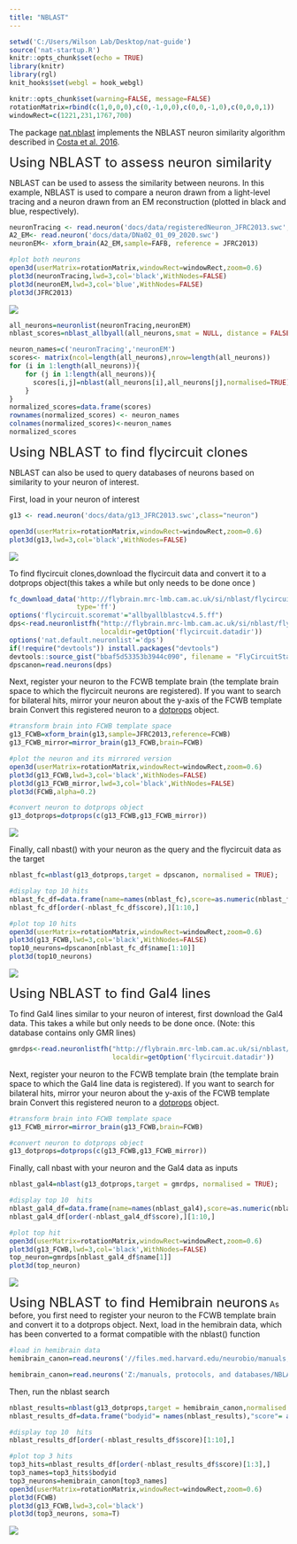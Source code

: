 ---
title: "NBLAST"
---

```{r setup, include=FALSE}
setwd('C:/Users/Wilson Lab/Desktop/nat-guide')
source('nat-startup.R')
knitr::opts_chunk$set(echo = TRUE)
library(knitr)
library(rgl)
knit_hooks$set(webgl = hook_webgl)
```

```{r global_options,include=FALSE}
knitr::opts_chunk$set(warning=FALSE, message=FALSE)
rotationMatrix=rbind(c(1,0,0,0),c(0,-1,0,0),c(0,0,-1,0),c(0,0,0,1))
windowRect=c(1221,231,1767,700)
```

The package [nat.nblast](http://natverse.org/nat.nblast/) implements the NBLAST neuron similarity algorithm described in [Costa et al. 2016](http://doi.org/10.1016/j.neuron.2016.06.012). 

<font size=5> Using NBLAST to assess neuron similarity </font>

NBLAST can be used to assess the similarity between neurons. In this example, NBLAST is used to compare a neuron drawn from a light-level tracing and a neuron drawn from an EM reconstruction (plotted in black and blue, respectively).
```{r,echo=TRUE,results='hide',message=FALSE,warning=FALSE}
neuronTracing <- read.neuron('docs/data/registeredNeuron_JFRC2013.swc',class="neuron")
A2_EM<- read.neuron('docs/data/DNa02_01_09_2020.swc')
neuronEM<- xform_brain(A2_EM,sample=FAFB, reference = JFRC2013)
```
```{r,echo=TRUE,results='hide',message=FALSE,warning=FALSE,eval=FALSE}
#plot both neurons 
open3d(userMatrix=rotationMatrix,windowRect=windowRect,zoom=0.6)
plot3d(neuronTracing,lwd=3,col='black',WithNodes=FALSE)
plot3d(neuronEM,lwd=3,col='blue',WithNodes=FALSE)
plot3d(JFRC2013)
```
<img src="images/A2_tracing_EM.png"/>

```{r,echo=TRUE,results='hide',warning=FALSE,message=FALSE}
all_neurons=neuronlist(neuronTracing,neuronEM)
nblast_scores=nblast_allbyall(all_neurons,smat = NULL, distance = FALSE)
```

```{r,echo=FALSE}
neuron_names=c('neuronTracing','neuronEM')
scores<- matrix(ncol=length(all_neurons),nrow=length(all_neurons))
for (i in 1:length(all_neurons)){
    for (j in 1:length(all_neurons)){
      scores[i,j]=nblast(all_neurons[i],all_neurons[j],normalised=TRUE)
    }
}
normalized_scores=data.frame(scores)
rownames(normalized_scores) <- neuron_names
colnames(normalized_scores)<-neuron_names
normalized_scores
```

<font size=5> Using NBLAST to find flycircuit clones </font>

NBLAST can also be used to query databases of neurons based on similarity to your neuron of interest. 

First, load in your neuron of interest 
```{r,webgl=TRUE,echo=TRUE,results='hide',message=FALSE}
g13 <- read.neuron('docs/data/g13_JFRC2013.swc',class="neuron")
```
```{r,webgl=TRUE,echo=TRUE,results='hide',message=FALSE,eval=FALSE}
open3d(userMatrix=rotationMatrix,windowRect=windowRect,zoom=0.6)
plot3d(g13,lwd=3,col='black',WithNodes=FALSE)
```
<img src="images/g13_neuron.png"/>

To find flycircuit clones,download the flycircuit data and convert it to a dotprops object(this takes a while but only needs to be done once )

```{r A2plots, echo=TRUE,results='hide',message=FALSE,warning=FALSE}
fc_download_data('http://flybrain.mrc-lmb.cam.ac.uk/si/nblast/flycircuit/allbyallblastcv4.5.ff',
                 type='ff')
options('flycircuit.scoremat'="allbyallblastcv4.5.ff")
dps<-read.neuronlistfh("http://flybrain.mrc-lmb.cam.ac.uk/si/nblast/flycircuit/dpscanon.rds",
                       localdir=getOption('flycircuit.datadir'))
options('nat.default.neuronlist'='dps')
if(!require("devtools")) install.packages("devtools")
devtools::source_gist("bbaf5d53353b3944c090", filename = "FlyCircuitStartupNat.R")
dpscanon=read.neurons(dps)
```
Next, register your neuron to the FCWB template brain (the template brain space to which the flycircuit neurons are registered).
If you want to search for bilateral hits, mirror your neuron about the y-axis of the FCWB template brain
Convert this registered neuron to a  [dotprops](http://natverse.org/nat/reference/dotprops.html) object.
```{r,echo=TRUE,results='hide',message=FALSE}
#transform brain into FCWB template space 
g13_FCWB=xform_brain(g13,sample=JFRC2013,reference=FCWB)
g13_FCWB_mirror=mirror_brain(g13_FCWB,brain=FCWB)
```
```{r,echo=TRUE,results='hide',message=FALSE,eval=FALSE}
#plot the neuron and its mirrored version 
open3d(userMatrix=rotationMatrix,windowRect=windowRect,zoom=0.6)
plot3d(g13_FCWB,lwd=3,col='black',WithNodes=FALSE)
plot3d(g13_FCWB_mirror,lwd=3,col='black',WithNodes=FALSE)
plot3d(FCWB,alpha=0.2)
```
```{r,echo=TRUE,results='hide',message=FALSE}
#convert neuron to dotprops object 
g13_dotprops=dotprops(c(g13_FCWB,g13_FCWB_mirror))
```
<img src="images/g13_mirrored.png"/>

Finally, call nbast() with your neuron as the query and the flycircuit data as the target
```{r,echo=TRUE,message=FALSE}
nblast_fc=nblast(g13_dotprops,target = dpscanon, normalised = TRUE);

#display top 10 hits 
nblast_fc_df=data.frame(name=names(nblast_fc),score=as.numeric(nblast_fc))
nblast_fc_df[order(-nblast_fc_df$score),][1:10,]
```
```{r,echo=TRUE,message=FALSE,eval=FALSE}
#plot top 10 hits 
open3d(userMatrix=rotationMatrix,windowRect=windowRect,zoom=0.6)
plot3d(g13_FCWB,lwd=3,col='black',WithNodes=FALSE)
top10_neurons=dpscanon[nblast_fc_df$name[1:10]]
plot3d(top10_neurons)
```
<img src="images/g13_fc_nblast.png"/>

<font size=5> Using NBLAST to find Gal4 lines</font>

To find Gal4 lines similar to your neuron of interest, first download the Gal4 data. This takes a while but only needs to be done once. (Note: this database contains only GMR lines)
```{r,echo=TRUE}
gmrdps<-read.neuronlistfh("http://flybrain.mrc-lmb.cam.ac.uk/si/nblast/gmrdps/gmrdps.rds",
                          localdir=getOption('flycircuit.datadir'))
```

Next, register your neuron to the FCWB template brain (the template brain space to which the Gal4 line data is registered).
If you want to search for bilateral hits, mirror your neuron about the y-axis of the FCWB template brain
Convert this registered neuron to a  [dotprops](http://natverse.org/nat/reference/dotprops.html) object.

```{r, echo=TRUE,results='hide',message=FALSE}
#transform brain into FCWB template space 
g13_FCWB_mirror=mirror_brain(g13_FCWB,brain=FCWB)

#convert neuron to dotprops object 
g13_dotprops=dotprops(c(g13_FCWB,g13_FCWB_mirror))
```

Finally, call nbast with your neuron and the Gal4 data as inputs
```{r,echo=TRUE,message=FALSE}
nblast_gal4=nblast(g13_dotprops,target = gmrdps, normalised = TRUE);

#display top 10  hits
nblast_gal4_df=data.frame(name=names(nblast_gal4),score=as.numeric(nblast_gal4))
nblast_gal4_df[order(-nblast_gal4_df$score),][1:10,]
```
```{r,echo=TRUE,message=FALSE,eval=FALSE}
#plot top hit 
open3d(userMatrix=rotationMatrix,windowRect=windowRect,zoom=0.6)
plot3d(g13_FCWB,lwd=3,col='black',WithNodes=FALSE)
top_neuron=gmrdps[nblast_gal4_df$name[1]]
plot3d(top_neuron)
```
<img src="images/g13_gal4_nblast.png"/>

<font size=5> Using NBLAST to find Hemibrain neurons</font>
As before, you first need to register your neuron to the FCWB template brain and convert it to a dotprops object. Next, load in the hemibrain data, which has been converted to a format compatible with the nblast() function 
```{r,echo=TRUE,message=FALSE,eval=FALSE}
#load in hemibrain data 
hemibrain_canon=read.neurons('//files.med.harvard.edu/neurobio/manuals, protocols, and databases/NBLAST/hemibrain_dps_pruned.rds')
```
```{r,echo=TRUE,message=FALSE}
hemibrain_canon=read.neurons('Z:/manuals, protocols, and databases/NBLAST/hemibrain_dps_pruned.rds')
```
Then, run the nblast search 
```{r,echo=TRUE,message=FALSE}
nblast_results=nblast(g13_dotprops,target = hemibrain_canon,normalised = TRUE)
nblast_results_df=data.frame("bodyid"= names(nblast_results),"score"= as.double(nblast_results))

#display top 10  hits
nblast_results_df[order(-nblast_results_df$score)[1:10],]
```
```{r,echo=TRUE,message=FALSE,eval=FALSE}
#plot top 3 hits 
top3_hits=nblast_results_df[order(-nblast_results_df$score)[1:3],]
top3_names=top3_hits$bodyid
top3_neurons=hemibrain_canon[top3_names]
open3d(userMatrix=rotationMatrix,windowRect=windowRect,zoom=0.6)
plot3d(FCWB)
plot3d(g13_FCWB,lwd=3,col='black')
plot3d(top3_neurons, soma=T)
```
<img src="images/g13_hemibrain_nblast.png"/>